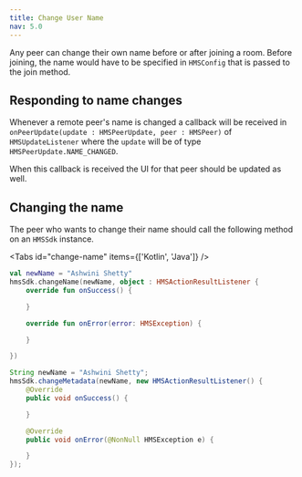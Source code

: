 ```yaml
---
title: Change User Name
nav: 5.0
---
```


Any peer can change their own name before or after joining a room. Before joining, the name would have to be specified in `HMSConfig` that is passed to the join method.

## Responding to name changes

Whenever a remote peer's name is changed a callback will be received in `onPeerUpdate(update : HMSPeerUpdate, peer : HMSPeer)` of `HMSUpdateListener` where the `update` will be of type `HMSPeerUpdate.NAME_CHANGED`.

When this callback is received the UI for that peer should be updated as well.

## Changing the name

The peer who wants to change their name should call the following method on an `HMSSdk` instance.

<Tabs id="change-name" items={['Kotlin', 'Java']} />

<Tab id='change-name-0'>

```kotlin
val newName = "Ashwini Shetty"
hmsSdk.changeName(newName, object : HMSActionResultListener {
    override fun onSuccess() {

    }

    override fun onError(error: HMSException) {

    }

})
```

</Tab>

<Tab id='change-name-1'>

```java
String newName = "Ashwini Shetty";
hmsSdk.changeMetadata(newName, new HMSActionResultListener() {
    @Override
    public void onSuccess() {

    }

    @Override
    public void onError(@NonNull HMSException e) {

    }
});
```
</Tab>


